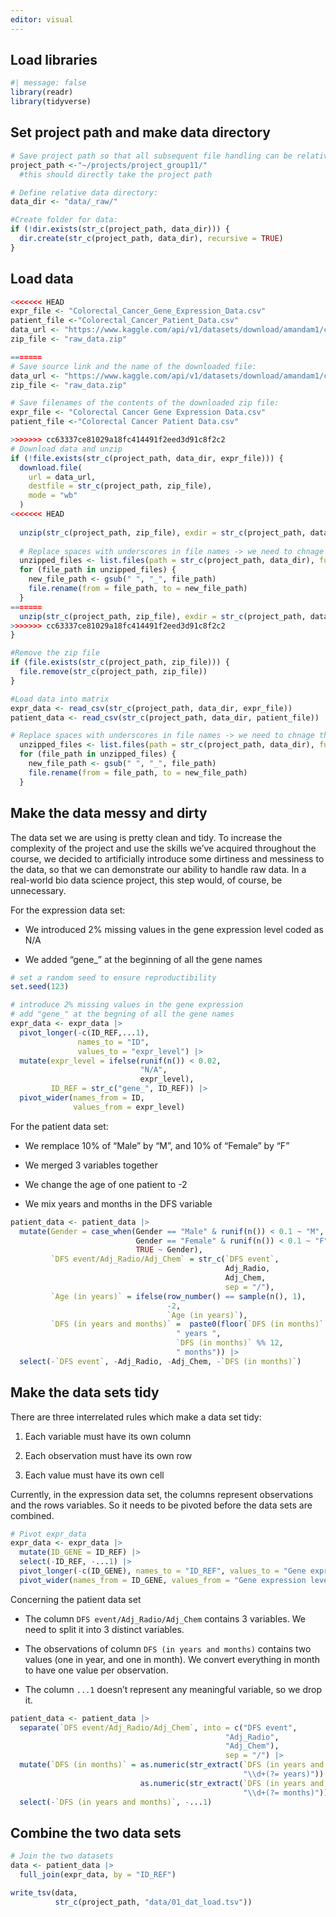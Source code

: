```yaml
---
editor: visual
---
```


## Load libraries

```r
#| message: false
library(readr)
library(tidyverse)
```

## Set project path and make data directory

```r
# Save project path so that all subsequent file handling can be relative to that:
project_path <-"~/projects/project_group11/"
  #this should directly take the project path 

# Define relative data directory:
data_dir <- "data/_raw/"

#Create folder for data:
if (!dir.exists(str_c(project_path, data_dir))) {
  dir.create(str_c(project_path, data_dir), recursive = TRUE)
}
```

## Load data

```r
<<<<<<< HEAD
expr_file <- "Colorectal_Cancer_Gene_Expression_Data.csv"
patient_file <-"Colorectal_Cancer_Patient_Data.csv"
data_url <- "https://www.kaggle.com/api/v1/datasets/download/amandam1/colorectal-cancer-patients"
zip_file <- "raw_data.zip"

=======
# Save source link and the name of the downloaded file:
data_url <- "https://www.kaggle.com/api/v1/datasets/download/amandam1/colorectal-cancer-patients"
zip_file <- "raw_data.zip"

# Save filenames of the contents of the downloaded zip file:
expr_file <- "Colorectal Cancer Gene Expression Data.csv"
patient_file <-"Colorectal Cancer Patient Data.csv"

>>>>>>> cc63337ce81029a18fc414491f2eed3d91c8f2c2
# Download data and unzip
if (!file.exists(str_c(project_path, data_dir, expr_file))) {
  download.file(
    url = data_url,
    destfile = str_c(project_path, zip_file),
    mode = "wb"
  )
<<<<<<< HEAD
  
  unzip(str_c(project_path, zip_file), exdir = str_c(project_path, data_dir))
  
  # Replace spaces with underscores in file names -> we need to chnage this to tidyverse
  unzipped_files <- list.files(path = str_c(project_path, data_dir), full.names = TRUE)
  for (file_path in unzipped_files) {
    new_file_path <- gsub(" ", "_", file_path)
    file.rename(from = file_path, to = new_file_path)
  }
=======
  unzip(str_c(project_path, zip_file), exdir = str_c(project_path, data_dir))
>>>>>>> cc63337ce81029a18fc414491f2eed3d91c8f2c2
}

#Remove the zip file
if (file.exists(str_c(project_path, zip_file))) {
  file.remove(str_c(project_path, zip_file))
}

#Load data into matrix
expr_data <- read_csv(str_c(project_path, data_dir, expr_file))
patient_data <- read_csv(str_c(project_path, data_dir, patient_file))

```

```r
# Replace spaces with underscores in file names -> we need to chnage this to tidyverse
  unzipped_files <- list.files(path = str_c(project_path, data_dir), full.names = TRUE)
  for (file_path in unzipped_files) {
    new_file_path <- gsub(" ", "_", file_path)
    file.rename(from = file_path, to = new_file_path)
  }
```

## Make the data messy and dirty

The data set we are using is pretty clean and tidy. To increase the complexity of the project and use the skills we've acquired throughout the course, we decided to artificially introduce some dirtiness and messiness to the data, so that we can demonstrate our ability to handle raw data. In a real-world bio data science project, this step would, of course, be unnecessary.

For the expression data set:

-   We introduced 2% missing values in the gene expression level coded as N/A

-   We added "gene\_" at the beginning of all the gene names

```r
# set a random seed to ensure reproductibility
set.seed(123)

# introduce 2% missing values in the gene expression
# add "gene_" at the begning of all the gene names
expr_data <- expr_data |>
  pivot_longer(-c(ID_REF,...1), 
               names_to = "ID", 
               values_to = "expr_level") |> 
  mutate(expr_level = ifelse(runif(n()) < 0.02, 
                             "N/A", 
                             expr_level),
         ID_REF = str_c("gene_", ID_REF)) |> 
  pivot_wider(names_from = ID, 
              values_from = expr_level)
```

For the patient data set:

-   We remplace 10% of "Male" by "M", and 10% of "Female" by "F"

-   We merged 3 variables together

-   We change the age of one patient to -2

-   We mix years and months in the DFS variable

```r
patient_data <- patient_data |> 
  mutate(Gender = case_when(Gender == "Male" & runif(n()) < 0.1 ~ "M",
                            Gender == "Female" & runif(n()) < 0.1 ~ "F",
                            TRUE ~ Gender),
         `DFS event/Adj_Radio/Adj_Chem` = str_c(`DFS event`, 
                                                Adj_Radio, 
                                                Adj_Chem, 
                                                sep = "/"),
         `Age (in years)` = ifelse(row_number() == sample(n(), 1),
                                   -2, 
                                   `Age (in years)`),
         `DFS (in years and months)` =  paste0(floor(`DFS (in months)` / 12), 
                                     " years ", 
                                     `DFS (in months)` %% 12, 
                                     " months")) |> 
  select(-`DFS event`, -Adj_Radio, -Adj_Chem, -`DFS (in months)`)
```

## Make the data sets tidy

There are three interrelated rules which make a data set tidy:

1.  Each variable must have its own column

2.  Each observation must have its own row

3.  Each value must have its own cell

Currently, in the expression data set, the columns represent observations and the rows variables. So it needs to be pivoted before the data sets are combined.

```r
# Pivot expr_data
expr_data <- expr_data |>
  mutate(ID_GENE = ID_REF) |>
  select(-ID_REF, -...1) |> 
  pivot_longer(-c(ID_GENE), names_to = "ID_REF", values_to = "Gene expression level") |>
  pivot_wider(names_from = ID_GENE, values_from = "Gene expression level") 
```

Concerning the patient data set

-   The column `DFS event/Adj_Radio/Adj_Chem` contains 3 variables. We need to split it into 3 distinct variables.

-   The observations of column `DFS (in years and months)` contains two values (one in year, and one in month). We convert everything in month to have one value per observation.

-   The column `...1` doesn't represent any meaningful variable, so we drop it.

```r
patient_data <- patient_data |> 
  separate(`DFS event/Adj_Radio/Adj_Chem`, into = c("DFS event",
                                                "Adj_Radio",
                                                "Adj_Chem"),
                                                sep = "/") |>
  mutate(`DFS (in months)` = as.numeric(str_extract(`DFS (in years and months)`, 
                                                    "\\d+(?= years)")) * 12 + 
                             as.numeric(str_extract(`DFS (in years and months)`,
                                                    "\\d+(?= months)"))) |> 
  select(-`DFS (in years and months)`, -...1)
```

## Combine the two data sets

```r
# Join the two datasets
data <- patient_data |>
  full_join(expr_data, by = "ID_REF")

write_tsv(data, 
          str_c(project_path, "data/01_dat_load.tsv"))
```
